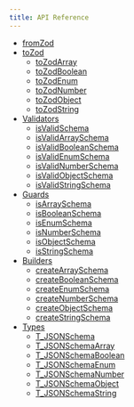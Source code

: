 ```yaml
---
title: API Reference
---
```


- [fromZod](/schema/api/fromZod)
- [toZod](/schema/api/toZod)
  - [toZodArray](/schema/api/converters/toZodArray)
  - [toZodBoolean](/schema/api/converters/toZodBoolean)
  - [toZodEnum](/schema/api/converters/toZodEnum)
  - [toZodNumber](/schema/api/converters/toZodNumber)
  - [toZodObject](/schema/api/converters/toZodObject)
  - [toZodString](/schema/api/converters/toZodString)
- [Validators](/schema/api/validators)
  - [isValidSchema](/schema/api/validators/isValidSchema)
  - [isValidArraySchema](/schema/api/validators/isValidArraySchema)
  - [isValidBooleanSchema](/schema/api/validators/isValidBooleanSchema)
  - [isValidEnumSchema](/schema/api/validators/isValidEnumSchema)
  - [isValidNumberSchema](/schema/api/validators/isValidNumberSchema)
  - [isValidObjectSchema](/schema/api/validators/isValidObjectSchema)
  - [isValidStringSchema](/schema/api/validators/isValidStringSchema)
- [Guards](/schema/api/guards)
  - [isArraySchema](/schema/api/guards/isArraySchema)
  - [isBooleanSchema](/schema/api/guards/isBooleanSchema)
  - [isEnumSchema](/schema/api/guards/isEnumSchema)
  - [isNumberSchema](/schema/api/guards/isNumberSchema)
  - [isObjectSchema](/schema/api/guards/isObjectSchema)
  - [isStringSchema](/schema/api/guards/isStringSchema)
- [Builders](/schema/api/builders)
  - [createArraySchema](/schema/api/builders/createArraySchema)
  - [createBooleanSchema](/schema/api/builders/createBooleanSchema)
  - [createEnumSchema](/schema/api/builders/createEnumSchema)
  - [createNumberSchema](/schema/api/builders/createNumberSchema)
  - [createObjectSchema](/schema/api/builders/createObjectSchema)
  - [createStringSchema](/schema/api/builders/createStringSchema)
- [Types](/schema/api/types)
  - [T_JSONSchema](/schema/api/types/T_JSONSchema)
  - [T_JSONSchemaArray](/schema/api/types/T_JSONSchemaArray)
  - [T_JSONSchemaBoolean](/schema/api/types/T_JSONSchemaBoolean)
  - [T_JSONSchemaEnum](/schema/api/types/T_JSONSchemaEnum)
  - [T_JSONSchemaNumber](/schema/api/types/T_JSONSchemaNumber)
  - [T_JSONSchemaObject](/schema/api/types/T_JSONSchemaObject)
  - [T_JSONSchemaString](/schema/api/types/T_JSONSchemaString)
